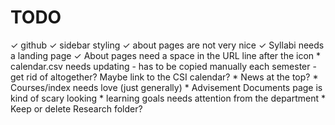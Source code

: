 # TODO

✓ github
✓ sidebar styling
✓ about pages are not very nice
✓ Syllabi needs a landing page
✓ About pages need a space in the URL line after the icon
* calendar.csv needs updating
  - has to be copied manually each semester
  - get rid of altogether? Maybe link to the CSI calendar?
* News at the top?
* Courses/index needs love (just generally)
* Advisement Documents page is kind of scary looking
* learning goals needs attention from the department
* Keep or delete Research folder?
